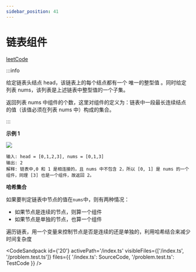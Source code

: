 ```yaml
---
sidebar_position: 41
---
```


# 链表组件


[leetCode](https://leetcode.cn/problems/linked-list-components/)

:::info

给定链表头结点 head，该链表上的每个结点都有一个 唯一的整型值 。同时给定列表 nums，该列表是上述链表中整型值的一个子集。

返回列表 nums 中组件的个数，这里对组件的定义为：链表中一段最长连续结点的值（该值必须在列表 nums 中）构成的集合。

:::

**示例 1**

![](https://assets.leetcode.com/uploads/2021/07/22/lc-linkedlistcom1.jpg)

```
输入: head = [0,1,2,3], nums = [0,1,3]
输出: 2
解释: 链表中,0 和 1 是相连接的，且 nums 中不包含 2，所以 [0, 1] 是 nums 的一个组件，同理 [3] 也是一个组件，故返回 2。
```

**哈希集合**

如果要判定链表中节点的值在`nums`中，则有两种情况：

- 如果节点是连续的节点，则算一个组件
- 如果节点是单独的节点，也算一个组件

遍历链表，用一个变量来控制节点是否是连续的还是单独的，利用哈希结合来减少时间复杂度

<CodeSandpack
	id={'20'}
	activePath='/index.ts'
	visibleFiles={['/index.ts', '/problem.test.ts']}
	files={{
		'/index.ts': SourceCode,
		'/problem.test.ts': TestCode
	}}
/>
